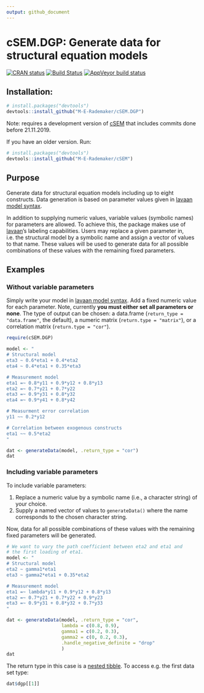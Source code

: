 ```yaml
---
output: github_document
---
```


<!-- README.md is generated from README.Rmd. Please edit that file -->

# cSEM.DGP: Generate data for structural equation models

[![CRAN status](https://www.r-pkg.org/badges/version/cSEM.DGP)](https://cran.r-project.org/package=cSEM.DGP)
[![Build Status](https://travis-ci.com/M-E-Rademaker/cSEM.DGP.svg?branch=master)](https://travis-ci.com/M-E-Rademaker/cSEM.DGP)
[![AppVeyor build status](https://ci.appveyor.com/api/projects/status/github/M-E-Rademaker/cSEM.DGP?branch=master&svg=true)](https://ci.appveyor.com/project/M-E-Rademaker/csem-dgp)

## Installation:
```r
# install.packages("devtools")
devtools::install_github("M-E-Rademaker/cSEM.DGP")
```
Note: requires a development version of [cSEM](https://github.com/M-E-Rademaker/cSEM) 
      that includes commits done before 21.11.2019.
      
If you have an older version. Run:
```r
# install.packages("devtools")
devtools::install_github("M-E-Rademaker/cSEM")
```

## Purpose
Generate data for structural equation models including up to eight constructs. 
Data generation is based on parameter values given in [lavaan model syntax](http://lavaan.ugent.be/tutorial/syntax1.html).

In addition to supplying numeric values, variable values (symbolic names) for parameters are allowed.
To achieve this, the package makes use of [lavaan](http://lavaan.ugent.be/)'s 
labeling capabilities. 
Users may replace a given parameter in, i.e. the structural model
by a symbolic name and assign a vector of values to that name. These values will be used
to generate data for all possible combinations of these values with the remaining fixed parameters.

## Examples
### Without variable parameters
Simply write your model in [lavaan model syntax](http://lavaan.ugent.be/tutorial/syntax1.html). 
Add a fixed numeric value for each parameter. Note, currently **you must either set all parameters or none**. The type
of output can be chosen: a data.frame (`return_type = "data.frame"`, the default),
a numeric matrix (`return.type = "matrix"`), or a correlation matrix (`return.type = "cor"`).
```r
require(cSEM.DGP)

model <- "
# Structural model
eta3 ~ 0.6*eta1 + 0.4*eta2
eta4 ~ 0.4*eta1 + 0.35*eta3

# Measurement model
eta1 =~ 0.8*y11 + 0.9*y12 + 0.8*y13
eta2 =~ 0.7*y21 + 0.7*y22 
eta3 =~ 0.9*y31 + 0.8*y32
eta4 =~ 0.9*y41 + 0.8*y42

# Measurment error correlation
y11 ~~ 0.2*y12

# Correlation between exogenous constructs
eta1 ~~ 0.5*eta2
"

dat <- generateData(model, .return_type = "cor")
dat
```

### Including variable parameters

To include variable parameters:

1. Replace a numeric value by a symbolic name (i.e., a character string) of your choice.
2. Supply a named vector of values to `generateData()` where the name corresponds to
   the chosen character string.

Now, data for all possible combinations of these values with the remaining fixed
parameters will be generated.

```r
# We want to vary the path coefficient between eta2 and eta1 and 
# the first loading of eta1.
model <- "
# Structural model
eta2 ~ gamma1*eta1
eta3 ~ gamma2*eta1 + 0.35*eta2

# Measurement model
eta1 =~ lambda*y11 + 0.9*y12 + 0.8*y13
eta2 =~ 0.7*y21 + 0.7*y22 + 0.9*y23
eta3 =~ 0.9*y31 + 0.8*y32 + 0.7*y33
"

dat <- generateData(model, .return_type = "cor", 
                    lambda = c(0.8, 0.9),
                    gamma1 = c(0.2, 0.3),
                    gamma2 = c(0, 0.2, 0.3),
                    .handle_negative_definite = "drop"
                    )
dat
```
The return type in this case is a [nested tibble](https://tidyr.tidyverse.org/articles/nest.html).
To access e.g. the first data set type:
```r
dat$dgp[[1]]
```

